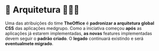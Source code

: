 
<Meta title="General/Arquitetura" />

# 📐 Arquitetura 🚧🚧🚧

Uma das atribuições do time **TheOffice** é **padronizar a arquitetura global CSS** das aplicações medgrupo. Como a iniciativa começou **após**
as aplicações já estarem implementadas, **as novas** features implementadas devem seguir o **padrão criado**. O **legado** continuará
existindo e será **eventualmete migrado**.
